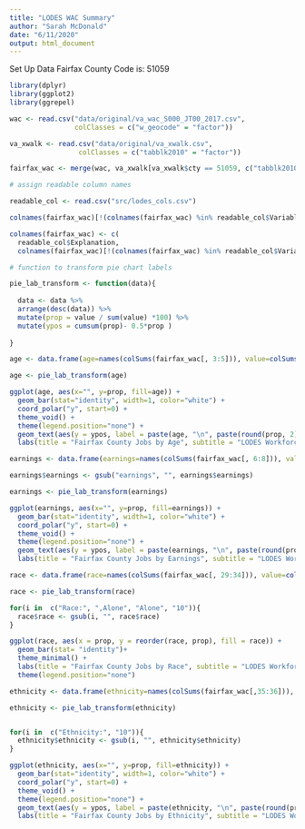 ```yaml
---
title: "LODES WAC Summary"
author: "Sarah McDonald"
date: "6/11/2020"
output: html_document
---
```

Set Up Data
Fairfax County Code is: 51059
```r
library(dplyr)
library(ggplot2)
library(ggrepel)

wac <- read.csv("data/original/va_wac_S000_JT00_2017.csv",
                colClasses = c("w_geocode" = "factor"))

va_xwalk <- read.csv("data/original/va_xwalk.csv", 
                 colClasses = c("tabblk2010" = "factor"))

fairfax_wac <- merge(wac, va_xwalk[va_xwalk$cty == 51059, c("tabblk2010","cty", "trct", "bgrp")], by.x = "w_geocode", by.y = "tabblk2010")

# assign readable column names

readable_col <- read.csv("src/lodes_cols.csv")

colnames(fairfax_wac)[!(colnames(fairfax_wac) %in% readable_col$Variable)]

colnames(fairfax_wac) <- c(
  readable_col$Explanation, 
  colnames(fairfax_wac)[!(colnames(fairfax_wac) %in% readable_col$Variable)])

# function to transform pie chart labels

pie_lab_transform <- function(data){
  
  data <- data %>% 
  arrange(desc(data)) %>%
  mutate(prop = value / sum(value) *100) %>%
  mutate(ypos = cumsum(prop)- 0.5*prop )
  
}

```



```r
age <- data.frame(age=names(colSums(fairfax_wac[, 3:5])), value=colSums(fairfax_wac[, 3:5]), row.names=NULL)

age <- pie_lab_transform(age)

ggplot(age, aes(x="", y=prop, fill=age)) +
  geom_bar(stat="identity", width=1, color="white") +
  coord_polar("y", start=0) +
  theme_void() +
  theme(legend.position="none") +
  geom_text(aes(y = ypos, label = paste(age, "\n", paste(round(prop, 2), "%"))), color = "white", size=3) +
  labs(title = "Fairfax County Jobs by Age", subtitle = "LODES Workforce Characteristics, 2017")
```

```r
earnings <- data.frame(earnings=names(colSums(fairfax_wac[, 6:8])), value=colSums(fairfax_wac[, 6:8]), row.names=NULL)

earnings$earnings <- gsub("earnings", "", earnings$earnings)

earnings <- pie_lab_transform(earnings)

ggplot(earnings, aes(x="", y=prop, fill=earnings)) +
  geom_bar(stat="identity", width=1, color="white") +
  coord_polar("y", start=0) +
  theme_void() +
  theme(legend.position="none") +
  geom_text(aes(y = ypos, label = paste(earnings, "\n", paste(round(prop, 2), "%"))), color = "white", size=3) +
  labs(title = "Fairfax County Jobs by Earnings", subtitle = "LODES Workforce Characteristics, 2017")
```


```r
race <- data.frame(race=names(colSums(fairfax_wac[, 29:34])), value=colSums(fairfax_wac[,29:34]), row.names=NULL)

race <- pie_lab_transform(race)

for(i in  c("Race:", ",Alone", "Alone", "10")){
  race$race <- gsub(i, "", race$race)
}

ggplot(race, aes(x = prop, y = reorder(race, prop), fill = race)) +
  geom_bar(stat= "identity")+
  theme_minimal() +
  labs(title = "Fairfax County Jobs by Race", subtitle = "LODES Workforce Characteristics, 2017", y = "", x = "%")+
  theme(legend.position="none") 

```


```r
ethnicity <- data.frame(ethnicity=names(colSums(fairfax_wac[,35:36])), value=colSums(fairfax_wac[, 35:36]), row.names=NULL)

ethnicity <- pie_lab_transform(ethnicity)


for(i in  c("Ethnicity:", "10")){
  ethnicity$ethnicity <- gsub(i, "", ethnicity$ethnicity)
}

ggplot(ethnicity, aes(x="", y=prop, fill=ethnicity)) +
  geom_bar(stat="identity", width=1, color="white") +
  coord_polar("y", start=0) +
  theme_void() +
  theme(legend.position="none") +
  geom_text(aes(y = ypos, label = paste(ethnicity, "\n", paste(round(prop, 2), "%"))), color = "white", size=3) +
  labs(title = "Fairfax County Jobs by Ethnicity", subtitle = "LODES Workforce Characteristics, 2017")

```








